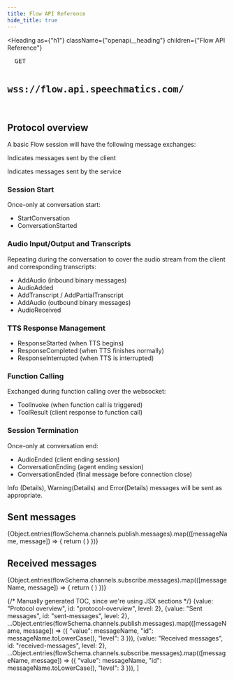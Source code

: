 ```yaml
---
title: Flow API Reference
hide_title: true
---
```


<Heading
  as={"h1"}
  className={"openapi__heading"}
  children={"Flow API Reference"}
>
</Heading>

<pre className="openapi__method-endpoint">
  <span className="badge badge--primary">GET</span>
  <h2 className="openapi__method-endpoint-path">wss://flow.api.speechmatics.com/</h2>
</pre>

## Protocol overview
A basic Flow session will have the following message exchanges:

<WebsocketMessageArrow direction="up" /> Indicates messages sent by the client

<WebsocketMessageArrow direction="down" /> Indicates messages sent by the service

### Session Start
Once-only at conversation start:

- <Text align="center"><WebsocketMessageArrow direction="up" /> StartConversation</Text>
- <WebsocketMessageArrow direction="down" /> ConversationStarted

### Audio Input/Output and Transcripts
Repeating during the conversation to cover the audio stream from the client and corresponding transcripts:

- <WebsocketMessageArrow direction="up" /> AddAudio (inbound binary messages)
- <WebsocketMessageArrow direction="down" /> AudioAdded
- <WebsocketMessageArrow direction="down" /> AddTranscript / AddPartialTranscript
- <WebsocketMessageArrow direction="down" /> AddAudio (outbound binary messages)
- <WebsocketMessageArrow direction="up" /> AudioReceived

### TTS Response Management

- <WebsocketMessageArrow direction="down" /> ResponseStarted (when TTS begins)
- <WebsocketMessageArrow direction="down" /> ResponseCompleted (when TTS finishes normally)
- <WebsocketMessageArrow direction="down" /> ResponseInterrupted (when TTS is interrupted)

### Function Calling
Exchanged during function calling over the websocket:

- <WebsocketMessageArrow direction="down" /> ToolInvoke (when function call is triggered)
- <WebsocketMessageArrow direction="up" /> ToolResult (client response to function call)

### Session Termination
Once-only at conversation end:

- <WebsocketMessageArrow direction="up" /> AudioEnded (client ending session)
- <WebsocketMessageArrow direction="down" /> ConversationEnding (agent ending session)
- <WebsocketMessageArrow direction="down" /> ConversationEnded (final message before connection close)

Info (Details), Warning(Details) and Error(Details) messages will be sent as appropriate.

## Sent messages

<Flex direction="column" gap="4">
{Object.entries(flowSchema.channels.publish.messages).map(([messageName, message]) => {
  return (
    <AsyncAPIMessage
      key={messageName}
      messageName={messageName}
      message={message}
      channel="publish"
    />
  )
  })}
</Flex>

## Received messages

<Flex direction="column" gap="4">
  {Object.entries(flowSchema.channels.subscribe.messages).map(([messageName, message]) => {
    return (
      <AsyncAPIMessage
        key={messageName}
        messageName={messageName}
        message={message}
        channel="subscribe"
      />
    )
  })}
</Flex>

{/* Manually generated TOC, since we're using JSX sections */}
  {value: "Protocol overview", id: "protocol-overview", level: 2},
  {value: "Sent messages", id: "sent-messages", level: 2},
  ...Object.entries(flowSchema.channels.publish.messages).map(([messageName, message]) => ({
    "value": messageName,
    "id": messageName.toLowerCase(),
    "level": 3
  })),
  {value: "Received messages", id: "received-messages", level: 2},
  ...Object.entries(flowSchema.channels.subscribe.messages).map(([messageName, message]) => ({
    "value": messageName,
    "id": messageName.toLowerCase(),
    "level": 3
  })),
]